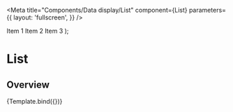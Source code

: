 

<Meta
  title="Components/Data display/List"
  component={List}
  parameters={{
    layout: 'fullscreen',
  }}
/>

  <List>
    <ListItem>Item 1</ListItem>
    <ListItem>Item 2</ListItem>
    <ListItem>Item 3</ListItem>
  </List>
);

# List

## Overview

<Canvas>
  <Story name="List">{Template.bind({})}</Story>
</Canvas>
